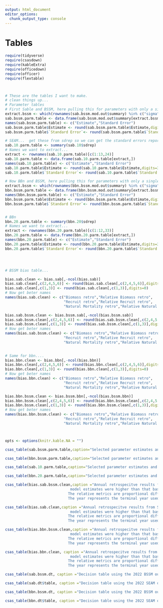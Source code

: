 ```yaml
---
output: html_document
editor_options: 
  chunk_output_type: console
---
```

\clearpage
\newpage

# Tables {-}

```r
require(tidyverse)
require(csasdown)
require(kableExtra)
require(officedown)
require(officer)
require(flextable)



# These are the tables I want to make.
# clean things up...
# Parameter tables 
# First Sable and BSSM, here pulling this for parameters with only a single estimate
extract.bssm <- which(rownames(sab.bssm.mod.out$summary) %in% c("sigma","S","q","ikappa.rho2","ikappa.tau2",'logK'))
sab.bssm.parm.table <- data.frame(sab.bssm.mod.out$summary[extract.bssm,c("mean","sd")])
names(sab.bssm.parm.table) <- c("Estimate","Standard Error")
sab.bssm.parm.table$Estimate <- round(sab.bssm.parm.table$Estimate,digits=2)
sab.bssm.parm.table$`Standard Error`<- round(sab.bssm.parm.table$`Standard Error`,digits=3)

# SEAM...  get these from sdrep so we can get the standard errors reported as well.
sab.10.parm.table <- summary(sab.10$sdrep)
# Names we want to extract...
extract <- rownames(sab.10.parm.table)[c(1:13,24)]
sab.10.parm.table <- data.frame(sab.10.parm.table[extract,])
names(sab.10.parm.table) <- c("Estimate","Standard Error")
sab.10.parm.table$Estimate <- round(sab.10.parm.table$Estimate,digits=3)
sab.10.parm.table$`Standard Error`<- round(sab.10.parm.table$`Standard Error`,digits=3)

# Now BBn and BSSM, here pulling this for parameters with only a single estimate
extract.bssm <- which(rownames(bbn.bssm.mod.out$summary) %in% c("sigma","S","q","ikappa.rho2","ikappa.tau2",'logK'))
bbn.bssm.parm.table <- data.frame(bbn.bssm.mod.out$summary[extract.bssm,c("mean","sd")])
names(bbn.bssm.parm.table) <- c("Estimate","Standard Error")
bbn.bssm.parm.table$Estimate <- round(bbn.bssm.parm.table$Estimate,digits=2)
bbn.bssm.parm.table$`Standard Error`<- round(bbn.bssm.parm.table$`Standard Error`,digits=3)


# BBn
bbn.20.parm.table <- summary(bbn.20$sdrep)
# Names we want to extract...
extract <- rownames(bbn.20.parm.table)[c(1:12,33)]
bbn.20.parm.table <- data.frame(bbn.20.parm.table[extract,])
names(bbn.20.parm.table) <- c("Estimate","Standard Error")
bbn.20.parm.table$Estimate <- round(bbn.20.parm.table$Estimate,digits=3)
bbn.20.parm.table$`Standard Error`<- round(bbn.20.parm.table$`Standard Error`,digits=3)




# BSSM bias table...

bias.sab.clean <- bias.sab[,-ncol(bias.sab)]
bias.sab.clean[,c(2,4,5,6)] <- round(bias.sab.clean[,c(2,4,5,6)],digits=2)
bias.sab.clean[,c(1,3)] <- round(bias.sab.clean[,c(1,3)],digits=0)
# Now get beter names
names(bias.sab.clean) <- c("Biomass retro","Relative Biomass retro",
                           "Recruit retro","Relative Recruit retro",
                           "Natural Mortality retro","Relative Natural Mortality retro")

bias.sab.bssm.clean <- bias.bssm.sab[,-ncol(bias.bssm.sab)]
bias.sab.bssm.clean[,c(2,4,5,6)] <- round(bias.sab.bssm.clean[,c(2,4,5,6)],digits=2)
bias.sab.bssm.clean[,c(1,3)] <- round(bias.sab.bssm.clean[,c(1,3)],digits=0)
# Now get beter names
names(bias.sab.bssm.clean) <- c("Biomass retro","Relative Biomass retro",
                           "Recruit retro","Relative Recruit retro",
                           "Natural Mortality retro","Relative Natural Mortality retro")     

                      
# Same for bbn....
bias.bbn.clean <- bias.bbn[,-ncol(bias.bbn)]
bias.bbn.clean[,c(2,4,5,6)] <- round(bias.bbn.clean[,c(2,4,5,6)],digits=2)
bias.bbn.clean[,c(1,3)] <- round(bias.bbn.clean[,c(1,3)],digits=0)
# Now get beter names
names(bias.bbn.clean) <- c("Biomass retro","Relative Biomass retro",
                           "Recruit retro","Relative Recruit retro",
                           "Natural Mortality retro","Relative Natural Mortality retro")

bias.bbn.bssm.clean <- bias.bssm.bbn[,-ncol(bias.bssm.bbn)]
bias.bbn.bssm.clean[,c(2,4,5,6)] <- round(bias.bbn.bssm.clean[,c(2,4,5,6)],digits=2)
bias.bbn.bssm.clean[,c(1,3)] <- round(bias.bbn.bssm.clean[,c(1,3)],digits=0)
# Now get beter names
names(bias.bbn.bssm.clean) <- c("Biomass retro","Relative Biomass retro",
                           "Recruit retro","Relative Recruit retro",
                           "Natural Mortality retro","Relative Natural Mortality retro")     



opts <- options(knitr.kable.NA = "")

```


\newpage
```r
csas_table(sab.bssm.parm.table,caption="Selected parameter estimates and their standard errors from BSSM in SFA-25a")
```



\newpage
```r
csas_table(bbn.bssm.parm.table,caption="Selected parameter estimates and their standard errors from BSSM in SFA-26a")

```


\newpage
```r
csas_table(sab.10.parm.table,caption="Selected parameter estimates and their standard errors from SEAM in SFA-25a")
```


\newpage
```r
csas_table(bbn.20.parm.table,caption="Selected parameter estimates and their standard errors from SEAM in SFA-26a")
```


\newpage
```r
csas_table(bias.sab.bssm.clean,caption ="Annual retrospecitve results from BSSM in SFA 25A.  Positive values indicate the retrospective
                              model estimates were higher than that base model. The Biomass retro and Recruit retro are in tonnes.
                             The relative metrics are proportional differences between the retrospective model and the base model.
                             The year represents the terminal year used to compare with the base model.")

```


\newpage
```r
csas_table(bias.sab.clean,caption ="Annual retrospecitve results from SEAM in SFA 25A.  Positive values indicate the retrospective
                              model estimates were higher than that base model. The Biomass retro and Recruit retro are in tonnes.
                             The relative metrics are proportional differences between the retrospective model and the base model.
                             The year represents the terminal year used to compare with the base model.")
```


\newpage
```r
csas_table(bias.bbn.bssm.clean,caption ="Annual retrospecitve results from BSSM in SFA 26A.  Positive values indicate the retrospective
                              model estimates were higher than that base model. The Biomass retro and Recruit retro are in tonnes.
                             The relative metrics are proportional differences between the retrospective model and the base model.
                             The year represents the terminal year used to compare with the base model.")

```


\newpage
```r
csas_table(bias.bbn.clean, caption ="Annual retrospecitve results from SEAM in SFA 26A.  Positive values indicate the retrospective
                              model estimates were higher than that base model. The Biomass retro and Recruit retro are in tonnes.
                             The relative metrics are proportional differences between the retrospective model and the base model.
                             The year represents the terminal year used to compare with the base model.")
```


\newpage
```r
csas_table(sab.bssm.dt, caption ="Decision table using the 2022 BSSM output for SFA 25A to estimate fully-recruited biomass in 2023 using the no growth scenario")
```



\newpage
```r
csas_table(sab.dt$table, caption ="Decision table using the 2022 SEAM output for SFA 25A to estimate fully-recruited biomass in 2023 using the no growth scenario")
```


\newpage
```r
csas_table(bbn.bssm.dt, caption ="Decision table using the 2022 BSSM output for SFA 26A to estimate fully-recruited biomass in 2023 using the no growth scenario")
```


\newpage
```r
csas_table(bbn.dt$table, caption ="Decision table using the 2022 SEAM output for SFA 26A to estimate fully-recruited biomass in 2023 using the no growth scenario")
```
